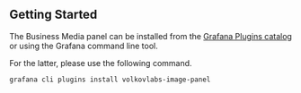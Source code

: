 
## Getting Started

The Business Media panel can be installed from the [Grafana Plugins catalog](https://grafana.com/grafana/plugins/volkovlabs-image-panel/) or using the Grafana command line tool.

<Youtube
  id="1qYzHfPXJF8"
  title="Install Business Suite plugins in Cloud, OSS, Enterprise. Getting started with the Business Suite."
/>

For the latter, please use the following command.

```sh
grafana cli plugins install volkovlabs-image-panel
```
